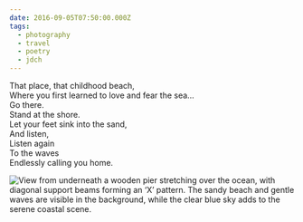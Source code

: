 ```yaml
---
date: 2016-09-05T07:50:00.000Z
tags:
  - photography
  - travel
  - poetry
  - jdch
---
```

That place, that childhood beach,<br/>
Where you first learned to love and fear the sea…<br/>
Go there.<br/>
Stand at the shore.<br/>
Let your feet sink into the sand,<br/>
And listen,<br/>
Listen again<br/>
To the waves<br/>
Endlessly calling you home.

![View from underneath a wooden pier stretching over the ocean, with diagonal support beams forming an ‘X’ pattern. The sandy beach and gentle waves are visible in the background, while the clear blue sky adds to the serene coastal scene.](/assets/photos/20160905-IMG_3797.jpg)

